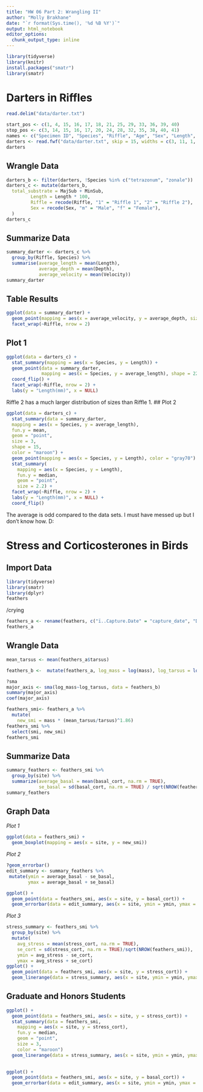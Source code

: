 ```yaml
---
title: "HW 06 Part 2: Wrangling II"
author: "Molly Brakhane"
date: "`r format(Sys.time(), '%d %B %Y')`"
output: html_notebook
editor_options: 
  chunk_output_type: inline
---
```


```r
library(tidyverse)
library(knitr)
install.packages("smatr")
library(smatr)
```


# Darters in Riffles
```r
read.delim("data/darter.txt")
```



```r
start_pos <- c(1, 4, 15, 16, 17, 18, 21, 25, 29, 33, 36, 39, 40)
stop_pos <- c(3, 14, 15, 16, 17, 20, 24, 28, 32, 35, 38, 40, 41)
names <- c("Specimen ID", "Species", "Riffle", "Age", "Sex", "Length", "Depth", "Velocity", "Temperature", "MajSub", "MinSub", "MajType", "MinType")
darters <- read.fwf("data/darter.txt", skip = 15, widths = c(3, 11, 1, 1, 1, 3, 4, 3, 3, 2, 2, 1, 1),, col.names = names)
darters
```
## Wrangle Data
```r
 
darters_b <- filter(darters, !Species %in% c("tetrazonum", "zonale"))
darters_c <- mutate(darters_b,
  total_substrate = MajSub + MinSub,
         Length = Length * 100,
         Riffle = recode(Riffle, "1" = "Riffle 1", "2" = "Riffle 2"),
         Sex = recode(Sex, "m" = "Male", "f" = "Female"),
  )
darters_c
```
## Summarize Data
```r
summary_darter <- darters_c %>% 
  group_by(Riffle, Species) %>% 
  summarise(average_length = mean(Length),
            average_depth = mean(Depth),
            average_velocity = mean(Velocity))
summary_darter
```
## Table Results
```r
ggplot(data = summary_darter) +
  geom_point(mapping = aes(x = average_velocity, y = average_depth, size = average_length, color = Species)) +
  facet_wrap(~Riffle, nrow = 2)
```

## Plot 1
```r
ggplot(data = darters_c) +
  stat_summary(mapping = aes(x = Species, y = Length)) +
  geom_point(data = summary_darter, 
             mapping = aes(x = Species, y = average_length), shape = 22, fill = "black")+
  coord_flip() +
  facet_wrap(~Riffle, nrow = 2) +
  labs(y = "Length(mm)", x = NULL)
```
Riffle 2 has a much larger distribution of sizes than Riffle 1.
## Plot 2
```r
ggplot(data = darters_c) +
  stat_summary(data = summary_darter,
  mapping = aes(x = Species, y = average_length), 
  fun.y = mean,
  geom = "point",
  size = 3, 
  shape = 15, 
  color = "maroon") +
  geom_point(mapping = aes(x = Species, y = Length), color = "gray70") +
  stat_summary(
    mapping = aes(x = Species, y = Length),
    fun.y = median,
    geom = "point",
    size = 2.2) +
  facet_wrap(~Riffle, nrow = 2) +
  labs(y = "Length(mm)", x = NULL) +
  coord_flip()
```
The average is odd compared to the data sets. I must have messed up but I don't know how. D:


# Stress and Corticosterones in Birds
## Import Data
```r
library(tidyverse)
library(smatr)
library(dplyr)
feathers
```
/crying
```r
feathers_a <- rename(feathers, c("ï..Capture.Date" = "capture_date", "Date" = "day", "Site" = "site", "Urba.Score" = "urban_score", "CortF.ng.mg" = "cortf", "CortF.ng.mm" = "cortB", "Sex" = "sex", "SMI" = "smi", "Tarsus" = "tarsus", "Mass" = "mass", "Bas_Cort" = "basal_cort", "Stress_Cort" = "stress_cort"))
feathers_a
```
## Wrangle Data
```r
mean_tarsus <- mean(feathers_a$tarsus)

```
```r
feathers_b <-  mutate(feathers_a, log_mass = log(mass), log_tarsus = log(tarsus))
```

```r
?sma
major_axis <- sma(log_mass~log_tarsus, data = feathers_b)
summary(major_axis)
coef(major_axis)
```
```r
feathers_smi<- feathers_a %>% 
  mutate(
    new_smi = mass * (mean_tarsus/tarsus)^1.86)
feathers_smi %>% 
  select(smi, new_smi)
feathers_smi
```
 
## Summarize Data
```r
summary_feathers <- feathers_smi %>% 
  group_by(site) %>% 
  summarize(average_basal = mean(basal_cort, na.rm = TRUE),
            se_basal = sd(basal_cort, na.rm = TRUE) / sqrt(NROW(feathers_smi)))
summary_feathers

```

## Graph Data
*Plot 1*
```r
ggplot(data = feathers_smi) +
  geom_boxplot(mapping = aes(x = site, y = new_smi))
```

*Plot 2*
```r
?geom_errorbar()
edit_summary <- summary_feathers %>% 
 mutate(ymin = average_basal - se_basal,
        ymax = average_basal + se_basal) 
```
```R
ggplot() +
  geom_point(data = feathers_smi, aes(x = site, y = basal_cort)) +
  geom_errorbar(data = edit_summary, aes(x = site, ymin = ymin, ymax = ymax))
```
 
*Plot 3*
```r
stress_summary <- feathers_smi %>% 
  group_by(site) %>% 
  mutate(
    avg_stress = mean(stress_cort, na.rm = TRUE),
    se_cort = sd(stress_cort, na.rm = TRUE)/sqrt(NROW(feathers_smi)),
    ymin = avg_stress - se_cort,
    ymax = avg_stress + se_cort)
ggplot() +
  geom_point(data = feathers_smi, aes(x = site, y = stress_cort)) +
  geom_linerange(data = stress_summary, aes(x = site, ymin = ymin, ymax = ymax))
```

## Graduate and Honors Students

```r
ggplot() +
  geom_point(data = feathers_smi, aes(x = site, y = stress_cort)) +
  stat_summary(data = feathers_smi,
    mapping = aes(x = site, y = stress_cort),
    fun.y = median,
    geom = "point",
    size = 3,
    color = "maroon")
  geom_linerange(data = stress_summary, aes(x = site, ymin = ymin, ymax = ymax)) 
  
```

```r
ggplot() +
  geom_point(data = feathers_smi, aes(x = site, y = basal_cort)) +
  geom_errorbar(data = edit_summary, aes(x = site, ymin = ymin, ymax = ymax), size = 0.3)
```

